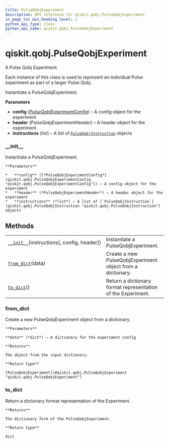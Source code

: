 ```yaml
---
title: PulseQobjExperiment
description: API reference for qiskit.qobj.PulseQobjExperiment
in_page_toc_min_heading_level: 1
python_api_type: class
python_api_name: qiskit.qobj.PulseQobjExperiment
---
```


<span id="qiskit-qobj-pulseqobjexperiment" />

# qiskit.qobj.PulseQobjExperiment

<Class id="qiskit.qobj.PulseQobjExperiment" isDedicatedPage={true} github="https://github.com/qiskit/qiskit/tree/stable/0.16/qiskit/qobj/pulse_qobj.py" signature="PulseQobjExperiment(instructions, config=None, header=None)" modifiers="class">
  A Pulse Qobj Experiment.

  Each instance of this class is used to represent an individual Pulse experiment as part of a larger Pulse Qobj.

  Instantiate a PulseQobjExperiment.

  **Parameters**

  *   **config** ([*PulseQobjExperimentConfig*](qiskit.qobj.PulseQobjExperimentConfig "qiskit.qobj.PulseQobjExperimentConfig")) – A config object for the experiment
  *   **header** (*PulseQobjExperimentHeader*) – A header object for the experiment
  *   **instructions** (*list*) – A list of [`PulseQobjInstruction`](qiskit.qobj.PulseQobjInstruction "qiskit.qobj.PulseQobjInstruction") objects

  ### \_\_init\_\_

  <Function id="qiskit.qobj.PulseQobjExperiment.__init__" signature="__init__(instructions, config=None, header=None)">
    Instantiate a PulseQobjExperiment.

    **Parameters**

    *   **config** ([*PulseQobjExperimentConfig*](qiskit.qobj.PulseQobjExperimentConfig "qiskit.qobj.PulseQobjExperimentConfig")) – A config object for the experiment
    *   **header** (*PulseQobjExperimentHeader*) – A header object for the experiment
    *   **instructions** (*list*) – A list of [`PulseQobjInstruction`](qiskit.qobj.PulseQobjInstruction "qiskit.qobj.PulseQobjInstruction") objects
  </Function>

  ## Methods

  |                                                                                                                                     |                                                              |
  | ----------------------------------------------------------------------------------------------------------------------------------- | ------------------------------------------------------------ |
  | [`__init__`](#qiskit.qobj.PulseQobjExperiment.__init__ "qiskit.qobj.PulseQobjExperiment.__init__")(instructions\[, config, header]) | Instantiate a PulseQobjExperiment.                           |
  | [`from_dict`](#qiskit.qobj.PulseQobjExperiment.from_dict "qiskit.qobj.PulseQobjExperiment.from_dict")(data)                         | Create a new PulseQobjExperiment object from a dictionary.   |
  | [`to_dict`](#qiskit.qobj.PulseQobjExperiment.to_dict "qiskit.qobj.PulseQobjExperiment.to_dict")()                                   | Return a dictionary format representation of the Experiment. |

  ### from\_dict

  <Function id="qiskit.qobj.PulseQobjExperiment.from_dict" signature="from_dict(data)" modifiers="classmethod">
    Create a new PulseQobjExperiment object from a dictionary.

    **Parameters**

    **data** (*dict*) – A dictionary for the experiment config

    **Returns**

    The object from the input dictionary.

    **Return type**

    [PulseQobjExperiment](#qiskit.qobj.PulseQobjExperiment "qiskit.qobj.PulseQobjExperiment")
  </Function>

  ### to\_dict

  <Function id="qiskit.qobj.PulseQobjExperiment.to_dict" signature="to_dict()">
    Return a dictionary format representation of the Experiment.

    **Returns**

    The dictionary form of the PulseQobjExperiment.

    **Return type**

    dict
  </Function>
</Class>

